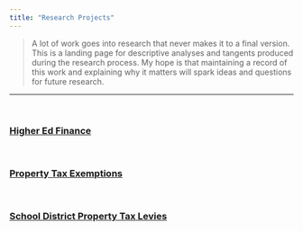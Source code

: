 ```yaml
---
title: "Research Projects"
---
```

> A lot of work goes into research that never makes it to a final version. This is a landing page for descriptive analyses and tangents produced during the research process. My hope is that maintaining a record of this work and explaining why it matters will spark ideas and questions for future research.

***
<br>

### [Higher Ed Finance](page-edfinance.html)

<br>

### [Property Tax Exemptions](page-proptax.html)

<br>

### [School District Property Tax Levies](page-taxlevies.html)